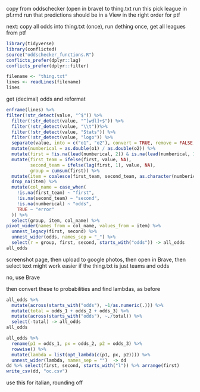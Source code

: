 copy from oddschecker (open in brave) to thing.txt
run this
pick league in pf.rmd
run that 
predictions should be in a View in the right order for ptf

next: copy all odds into thing.txt (once), run dething once, get all leagues from ptf

```r
library(tidyverse)
library(conflicted)
source("oddschecker_functions.R")
conflicts_prefer(dplyr::lag)
conflicts_prefer(dplyr::filter)
```




```r
filename <- "thing.txt"
lines <- readLines(filename)
lines
```

get (decimal) odds and reformat

```r
enframe(lines) %>%
filter(!str_detect(value, "^$")) %>% 
  filter(!str_detect(value, "^[wdl]+$")) %>%
  filter(!str_detect(value, "\\t"))%>% 
  filter(!str_detect(value, "Stats")) %>% 
  filter(!str_detect(value, "logo")) %>% 
  separate(value, into = c("o1", "o2"), convert = TRUE, remove = FALSE, sep = "/") %>% 
  mutate(numberical = as.double(o1) / as.double(o2)) %>% 
  mutate(first = !is.na(lead(numberical, 2)) & is.na(lead(numberical, 1))) %>% 
  mutate(first_team = ifelse(first, value, NA),
         second_team = ifelse(lag(first, 1), value, NA),
         group = cumsum(first)) %>% 
  mutate(item = coalesce(first_team, second_team, as.character(numberical))) %>% 
  drop_na(item) %>% 
  mutate(col_name = case_when(
    !is.na(first_team) ~ "first",
    !is.na(second_team) ~ "second",
    !is.na(numberical) ~ "odds",
    TRUE ~ "error"
  )) %>% 
  select(group, item, col_name) %>% 
pivot_wider(names_from = col_name, values_from = item) %>%
  unnest_legacy(first, second) %>% 
  unnest_wider(odds, names_sep = "_") %>% 
  select(r = group, first, second, starts_with("odds")) -> all_odds
all_odds
```

screenshot page, then upload to google photos, then open in Brave, then select text
might work easier if the thing.txt is just teams and odds

no, use Brave

then convert these to probabilities and find lambdas, as before


```r
all_odds %>% 
  mutate(across(starts_with("odds"), ~1/as.numeric(.))) %>% 
  mutate(total = odds_1 + odds_2 + odds_3) %>% 
  mutate(across(starts_with("odds"), ~./total)) %>% 
  select(-total) -> all_odds
all_odds
```

```r
all_odds %>% 
  rename(p1 = odds_1, px = odds_2, p2 = odds_3) %>% 
  rowwise() %>% 
  mutate(lambda = list(opt_lambda(c(p1, px, p2)))) %>% 
  unnest_wider(lambda, names_sep = "")  -> dd
dd %>% select(first, second, starts_with("l")) %>% arrange(first)
write_csv(dd, "oc.csv")
```

use this for italian, rounding off